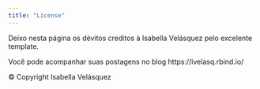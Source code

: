 ```yaml
---
title: "License"
---
```


Deixo nesta página os dévitos creditos à Isabella Velásquez pelo excelente template. 

Você pode acompanhar suas postagens no blog https://ivelasq.rbind.io/

© Copyright Isabella Velásquez